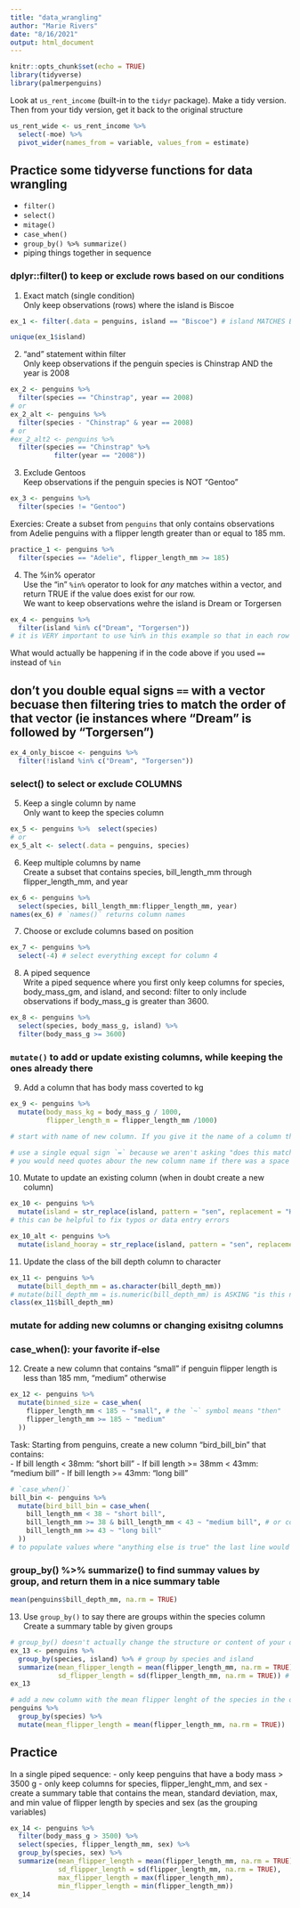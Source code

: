 ```yaml
---
title: "data_wrangling"
author: "Marie Rivers"
date: "8/16/2021"
output: html_document
---
```


```r
knitr::opts_chunk$set(echo = TRUE)
library(tidyverse)
library(palmerpenguins)
```

Look at `us_rent_income` (built-in to the `tidyr` package). Make a tidy version. Then from your tidy version, get it back to the original structure
```r
us_rent_wide <- us_rent_income %>% 
  select(-moe) %>% 
  pivot_wider(names_from = variable, values_from = estimate)
```

## Practice some tidyverse functions for data wrangling

- `filter()`
- `select()`
- `mitage()`
- `case_when()`
- `group_by() %>% summarize()`
- piping things together in sequence

### dplyr::filter() to keep or exclude rows based on our conditions

1. Exact match (single condition)  
Only keep observations (rows) where the island is Biscoe
```r
ex_1 <- filter(.data = penguins, island == "Biscoe") # island MATCHES Biscoe

unique(ex_1$island)
```
2. "and" statement within filter  
Only keep observations if the penguin species is Chinstrap AND the year is 2008
```r
ex_2 <- penguins %>% 
  filter(species == "Chinstrap", year == 2008)
# or
ex_2_alt <- penguins %>% 
  filter(species - "Chinstrap" & year == 2008)
# or
#ex_2_alt2 <- penguins %>% 
  filter(species == "Chinstrap" %>% 
           filter(year == "2008"))
```
3. Exclude Gentoos  
Keep observations if the penguin species is NOT "Gentoo"
```r
ex_3 <- penguins %>% 
  filter(species != "Gentoo")
```
Exercies: Create a subset from `penguins` that only contains observations from Adelie penguins with a flipper length greater than or equal to 185 mm.
```r
practice_1 <- penguins %>% 
  filter(species == "Adelie", flipper_length_mm >= 185)
```

4. The %in% operator  
Use the "in" `%in%` operator to look for *any* matches within a vector, and return TRUE if the value does exist for our row.  
We want to keep observations wehre the island is Dream or Torgersen
```r
ex_4 <- penguins %>% 
  filter(island %in% c("Dream", "Torgersen"))
# it is VERY important to use %in% in this example so that in each row you only look for "Dream" or "Torgerson" instead of instances where "Dream" is followed by "Torgersen"
```

What would actually be happening if in the code above if you used `==` instead of `%in`

## don't you double equal signs `==` with a vector becuase then filtering tries to match the order of that vector (ie instances where "Dream" is followed by "Torgersen")

```r
ex_4_only_biscoe <- penguins %>% 
  filter(!island %in% c("Dream", "Torgersen"))
```

### select() to select or exclude COLUMNS  
5. Keep a single column by name  
Only want to keep the species column

```r
ex_5 <- penguins %>%  select(species)
# or
ex_5_alt <- select(.data = penguins, species)
```

6. Keep multiple columns by name  
Create a subset that contains species, bill_length_mm through flipper_length_mm, and year  
```r
ex_6 <- penguins %>% 
  select(species, bill_length_mm:flipper_length_mm, year)
names(ex_6) # `names()` returns column names
```

7. Choose or exclude columns based on position
```r
ex_7 <- penguins %>% 
  select(-4) # select everything except for column 4
```

8. A piped sequence  
Write a piped sequence where you first only keep columns for species, body_mass_gm, and island, and second: filter to only include observations if body_mass_g is greater than 3600.
```r
ex_8 <- penguins %>% 
  select(species, body_mass_g, island) %>% 
  filter(body_mass_g >= 3600)
```

### `mutate()` to add or update existing columns, while keeping the ones already there  
9. Add a column that has body mass coverted to kg  
```r
ex_9 <- penguins %>% 
  mutate(body_mass_kg = body_mass_g / 1000,
         flipper_length_m = flipper_length_mm /1000) 

# start with name of new column. If you give it the name of a column that already exists within the data frame it will overwrite that column

# use a single equal sign `=` because we aren't asking "does this match?"
# you would need quotes abour the new column name if there was a space in the name, but otherwise you don't need quotes
```

10. Mutate to update an existing column
(when in doubt create a new column)
```r
ex_10 <- penguins %>% 
  mutate(island = str_replace(island, pattern = "sen", replacement = "HOORAY!"))
# this can be helpful to fix typos or data entry errors

ex_10_alt <- penguins %>% 
  mutate(island_hooray = str_replace(island, pattern = "sen", replacement = "HOORAY!"))
```

11. Update the class of the bill depth column to character
```r
ex_11 <- penguins %>% 
  mutate(bill_depth_mm = as.character(bill_depth_mm))
# mutate(bill_depth_mm = is.numeric(bill_depth_mm) is ASKING "is this numeric?" and the output would be TRUE or FALSE
class(ex_11$bill_depth_mm)
```
### mutate for adding new columns or changing exisitng columns

### case_when(): your favorite if-else  
12. Create a new column that contains "small" if penguin flipper length is less than 185 mm, "medium" otherwise
```r
ex_12 <- penguins %>% 
  mutate(binned_size = case_when(
    flipper_length_mm < 185 ~ "small", # the `~` symbol means "then"
    flipper_length_mm >= 185 ~ "medium"
  ))
```
Task: Starting from penguins, create a new column "bird_bill_bin" that contains:  
- If bill length < 38mm: "short bill"
- If bill length >= 38mm < 43mm: "medium bill"
- If bill length >= 43mm: "long bill"
```r
# `case_when()`
bill_bin <- penguins %>% 
  mutate(bird_bill_bin = case_when(
    bill_length_mm < 38 ~ "short bill",
    bill_length_mm >= 38 & bill_length_mm < 43 ~ "medium bill", # or could use the "between" function 
    bill_length_mm >= 43 ~ "long bill"
  ))
# to populate values where "anything else is true" the last line would be TRUE ~ "long bill" (this includes NA values)
```
### group_by() %>% summarize() to find summay values by group, and return them in a nice summary table
```r
mean(penguins$bill_depth_mm, na.rm = TRUE)
```
13. Use `group_by()` to say there are groups within the species column
Create a summary table by given groups
```r
# group_by() doesn't actually change the structure or content of your data frame
ex_13 <- penguins %>% 
  group_by(species, island) %>% # group by species and island 
  summarize(mean_flipper_length = mean(flipper_length_mm, na.rm = TRUE),
            sd_flipper_length = sd(flipper_length_mm, na.rm = TRUE)) # give column names to the output table
ex_13
```
```r
# add a new column with the mean flipper lenght of the species in the observation
penguins %>%
  group_by(species) %>% 
  mutate(mean_flipper_length = mean(flipper_length_mm, na.rm = TRUE))
```

## Practice  
In a single piped sequence:
- only keep penguins that have a body mass > 3500 g
- only keep columns for species, flipper_lenght_mm, and sex
- create a summary table that contains the mean, standard deviation, max, and min value of flipper length by species and sex (as the grouping variables)
```r
ex_14 <- penguins %>% 
  filter(body_mass_g > 3500) %>%
  select(species, flipper_length_mm, sex) %>% 
  group_by(species, sex) %>% 
  summarize(mean_flipper_length = mean(flipper_length_mm, na.rm = TRUE),
            sd_flipper_length = sd(flipper_length_mm, na.rm = TRUE),
            max_flipper_length = max(flipper_length_mm),
            min_flipper_length = min(flipper_length_mm))
ex_14
```


